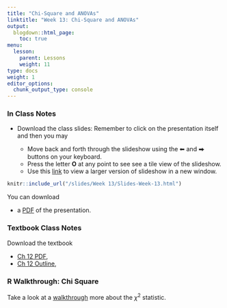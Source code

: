 ```yaml
---
title: "Chi-Square and ANOVAs"
linktitle: "Week 13: Chi-Square and ANOVAs"
output:
  blogdown::html_page:
    toc: true
menu:
  lesson:
    parent: Lessons
    weight: 11
type: docs
weight: 1
editor_options: 
  chunk_output_type: console
---
```


### In Class Notes

- Download the class slides: Remember to click on the presentation itself and then you may

  + Move back and forth through the slideshow using the ⬅ and ⮕ buttons on your keyboard.
  + Press the letter **O** at any point to see see a tile view of the slideshow.
  + Use this [link](/slides/Week 13/Slides-Week-13.html){target="_blank"} to view a larger version of slideshow in a new window.
        
```r
knitr::include_url("/slides/Week 13/Slides-Week-13.html")
```

You can download 

- a [PDF](/slides/Week 13/Slides-Week-13.pdf){target="_blank"} of the presentation. 

### Textbook Class Notes
Download the textbook

- [Ch 12 PDF](/slides/Week 13/SSDS_Ch11.pdf){target="_blank"}, 
- [Ch 12 Outline](/lecture_notes/Week13/SSDS_Ch11.pdf){target="_blank"},

### R Walkthrough: Chi Square

Take a look at a [walkthrough](/lesson/moreaboutchisquare/) more about the $\chi^2$ statistic.
